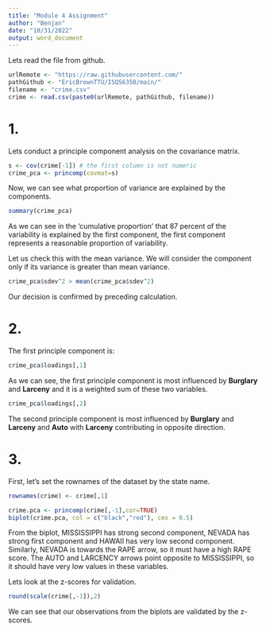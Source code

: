 ---
title: "Module 4 Assignment"
author: "Benjan"
date: "10/31/2022"
output: word_document
---

Lets read the file from github.
```{r}
urlRemote <- "https://raw.githubusercontent.com/"
pathGithub <- "EricBrownTTU/ISQS6350/main/"
filename <- "crime.csv"
crime <- read.csv(paste0(urlRemote, pathGithub, filename))
```

# 1.
Lets conduct a principle component analysis on the covariance matrix. 
```{r}
s <- cov(crime[-1]) # the first column is not numeric
crime_pca <- princomp(covmat=s)
```

Now, we can see what proportion of variance are explained by the components.
```{r}
summary(crime_pca)
```

As we can see in the 'cumulative proportion' that 87 percent of the variability is explained by the first component, the first component represents a reasonable proportion of variability. 

Let us check this with the mean variance. We will consider the component only if its variance is greater than mean variance. 
```{r}
crime_pca$sdev^2 > mean(crime_pca$sdev^2)
```
Our decision is confirmed by preceding calculation. 

# 2.
The first principle component is:
```{r}
crime_pca$loadings[,1]
```
As we can see, the first principle component is most influenced by __Burglary__ and __Larceny__ and it is a weighted sum of these two variables. 

```{r}
crime_pca$loadings[,2]
```
The second principle component is most influenced by __Burglary__ and __Larceny__
and __Auto__ with __Larceny__ contributing in opposite direction. 

# 3.
First, let's set the rownames of the dataset by the state name.

```{r}
rownames(crime) <- crime[,1]
```

```{r}
crime.pca <- princomp(crime[,-1],cor=TRUE)
biplot(crime.pca, col = c("black","red"), cex = 0.5)
```

From the biplot, MISSISSIPPI has strong second component, NEVADA has strong first component and HAWAII has very low second component. Similarly, NEVADA is towards the RAPE arrow, so it must have a high RAPE score. The AUTO and LARCENCY arrows point opposite to MISSISSIPPI, so it should have very low values in these variables. 

Lets look at the z-scores for validation.
```{r}
round(scale(crime[,-1]),2)
```

We can see that our observations from the biplots are validated by the z-scores.
